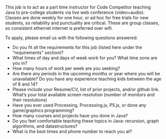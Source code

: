 This job is to act as a part time instructor for Code Competitor teaching Java to pre-college students via live web conference (video+audio). Classes are done weekly for one hour, or ad hoc for free trials for new students, so reliability and punctuality are critical. These are group classes, so consistent ethernet internet is preferred over wifi.

To apply, please email us with the following questions answered:

- Do you fit all the requirements for this job (listed here under the “requirements” section)?
- What times of day and days of week work for you? What time zone are you in?
- How many hours of work per week are you seeking?
- Are there any periods in the upcoming months or year where you will be unavailable? Do you have any experience teaching kids between the age of 8 and 14?
- Please include your Resume/CV, list of prior projects, and/or github link. What’s your total available screen resolution (number of monitors and their resolutions)
- Have you ever used Processing, Processing.js, P5.js, or done any game/graphics programming?
- How many courses and projects have you done in Java?
- Do you feel comfortable teaching these topics in Java: recursion, graph algorithms, and datastructures?
- What is the best times and phone number to reach you at?
